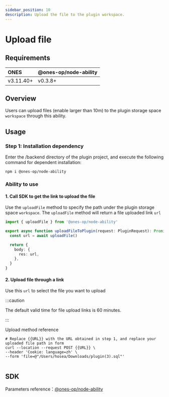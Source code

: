 ```yaml
---
sidebar_position: 10
description: Upload the file to the plugin workspace.
---
```



# Upload file

## Requirements

| ONES      | @ones-op/node-ability |
| :-------- | :-------------------- |
| v3.11.40+ | v0.3.8+               |

## Overview

Users can upload files (enable larger than 10m) to the plugin storage space `workspace` through this ability.

## Usage

### Step 1: Installation dependency

Enter the /backend directory of the plugin project, and execute the following command for dependent installation:

```shell
npm i @ones-op/node-ability
```

### Ability to use

#### 1. Call SDK to get the link to upload the file

Use the `uploadFile` method to specify the path under the plugin storage space `workspace`. The `uploadFile` method will return a file uploaded link `url`

```typescript
import { uploadFile } from '@ones-op/node-ability'

export async function uploadFileToPlugin(request: PluginRequest): Promise<PluginResponse> {
  const url = await uploadFile()

  return {
    body: {
      res: url,
    },
  }
}
```

#### 2. Upload file through a link

Use this `url` to select the file you want to upload

:::caution

The default valid time for file upload links is 60 minutes.

:::

Upload method reference

```shell
# Replace {{URL}} with the URL obtained in step 1, and replace your uploaded file path in form
curl --location --request POST {{URL}} \
--header 'Cookie: language=zh' \
--form 'file=@"/Users/hosea/Downloads/plugin(3).sql"'
```

<Image img={uploadFile1} />

## SDK

Parameters reference：[@ones-op/node-ability](../../reference/packages/node-ability/node-ability.md)
